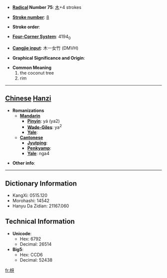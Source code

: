 * '''[[Wiktionary:Chinese radical index| Radical]] Number 75''': [[Wiktionary:Chinese radical index 木|木]]+4 strokes

* '''[[Wiktionary:Chinese total strokes index|Stroke number]]''': [[Wiktionary:Chinese total strokes index 8|8]]

* '''Stroke order''': 

* '''[[Wiktionary:Chinese four corner index|Four-Corner System]]''': 4194<sub>0</sub>

* '''[[Wiktionary:Chinese Cangjie index|Cangjie input]]''': 木一女竹 (DMVH)

* '''Graphical Significance and Origin''': 

* '''Common Meaning'''
*#the coconut tree
*# rim


----

== [[Chinese]] [[Hanzi]] ==

* '''Romanizations'''
** '''[[Mandarin]]'''
*** '''[[Pinyin]]''': yá (ya2)
*** '''[[Wade-Giles]]''': ya<sup>2</sup>
*** '''[[Yale]]''': 
** '''[[Cantonese]]'''
*** '''[[Jyutping]]''':
*** '''[[Penkyamp]]''': 
*** '''[[Yale]]''': nga4

* '''Other info''': 

----

== Dictionary Information ==

* KangXi: 0515.120
* Morohashi: 14542
* Hanyu Da Zidian: 21167.060

== Technical Information ==

* '''Unicode''':
** Hex: 6792
** Decimal: 26514
* '''Big5''':
** Hex: CCD6
** Decimal: 52438

[[fr:枒]]